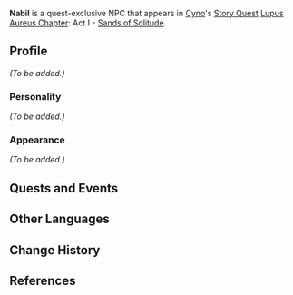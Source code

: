 {{Meta
|missing_NPC_profile  = yes
}}
{{Character Infobox
|type             = Quest NPC
|image            = NPC Nabil.png
|region           = Sumeru
|affiliation      = Sumeru Akademiya
|title            = Matra
|ancestry         = <!-- Clan/family -->
|father           = 
|mother           = 
|spouse           = 
|sibling          = 
|siblingNote      = 
|child            = 
|relative         = 
|voiceEN          = [https://www.jdcvoices.com/ Jordan Dash Cruz]<ref>Twitter: [https://twitter.com/DashCruzVA/status/1575200570528661504 EN VA Self Announcement]</ref>
|voiceCN          = 
|voiceJP          = 
|dialoguereward   = 
}}
'''Nabil''' is a quest-exclusive NPC that appears in [[Cyno]]'s [[Story Quest]] [[Lupus Aureus Chapter]]: Act I - [[Sands of Solitude]].

==Profile==
''(To be added.)''

===Personality===
''(To be added.)''

===Appearance===
''(To be added.)''

==Quests and Events==
{{Quests and Events}}

==Other Languages==
{{Other Languages
|default_hidden = 1
|en      = Nabil
|zhs     = 纳比尔
|zhs_rm  = Nàbǐ'ěr
|zht     = 納比爾
|zht_rm  = Nàbǐ'ěr
|ja      = ナビル
|ja_rm   = Nabiru
|ko      = 나빌
|ko_rm   = Nabil
|es      = Nabil
|fr      = Nabil
|ru      = Набил
|th      = Nabil
|vi      = Nabil
|de      = Nabil
|id      = Nabil
|pt      = Nabil
|tr      = Nabil
|it      = Nabil
}}

==Change History==
{{Change History|3.1}}

==References==
{{Reflist}}